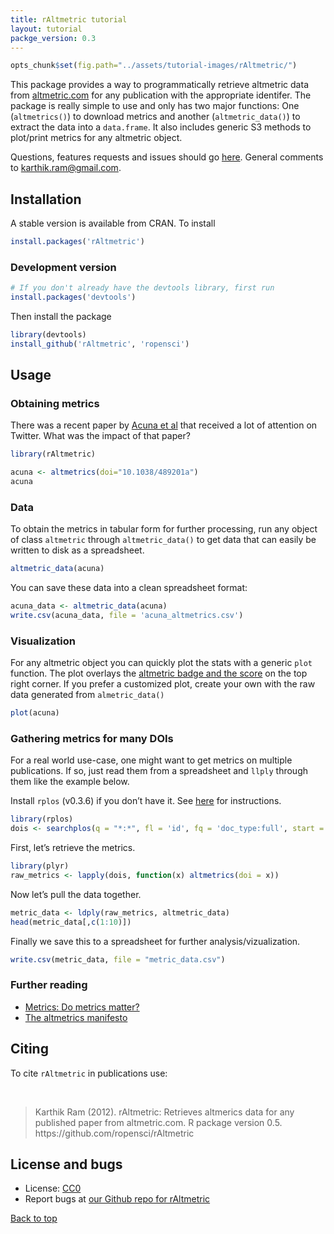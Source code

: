 ```yaml
---
title: rAltmetric tutorial
layout: tutorial
packge_version: 0.3
---
```


```r
opts_chunk$set(fig.path="../assets/tutorial-images/rAltmetric/")
```

This package provides a way to programmatically retrieve altmetric data from [altmetric.com](http://altmetric.com) for any publication with the appropriate identifer. The package is really simple to use and only has two major functions: One (`altmetrics()`) to download metrics and another (`altmetric_data()`) to extract the data into a `data.frame`. It also includes generic S3 methods to plot/print metrics for any altmetric object.

Questions, features requests and issues should go [here](https://github.com/ropensci/rAltmetric/issues/). General comments to [karthik.ram@gmail.com](mailto:karthik.ram@gmail.com).

<section id="installation">

## Installation


A stable version is available from CRAN. To install

```r
install.packages('rAltmetric')
```

### Development version

```r
# If you don't already have the devtools library, first run
install.packages('devtools')
```

Then install the package

```r
library(devtools)
install_github('rAltmetric', 'ropensci')
```

<section id="usage">

## Usage


### Obtaining metrics

There was a recent paper by [Acuna et al](http://www.nature.com/news/2010/100616/full/465860a.html) that received a lot of attention on Twitter. What was the impact of that paper?

```r
library(rAltmetric)
```

```r
acuna <- altmetrics(doi="10.1038/489201a")
acuna
```

### Data

To obtain the metrics in tabular form for further processing, run any object of class `altmetric` through `altmetric_data()` to get data that can easily be written to disk as a spreadsheet.

```r
altmetric_data(acuna)
```

You can save these data into a clean spreadsheet format:

```r
acuna_data <- altmetric_data(acuna)
write.csv(acuna_data, file = 'acuna_altmetrics.csv')
```

### Visualization

For any altmetric object you can quickly plot the stats with a generic `plot` function. The plot overlays the [altmetric badge and the score](http://api.altmetric.com/embeds.html) on the top right corner. If you prefer a customized plot, create your own with the raw data generated from `almetric_data()`

```r
plot(acuna)
```

### Gathering metrics for many DOIs

For a real world use-case, one might want to get metrics on multiple publications. If so, just read them from a spreadsheet and `llply` through them like the example below.

Install `rplos` (v0.3.6) if you don't have it. See [here](https://github.com/ropensci/rplos) for instructions.

```r
library(rplos)
dois <- searchplos(q = "*:*", fl = 'id', fq = 'doc_type:full', start = 0, limit = 75)$id
```

First, let's retrieve the metrics.

```r
library(plyr)
raw_metrics <- lapply(dois, function(x) altmetrics(doi = x))
```

Now let's pull the data together.

```r
metric_data <- ldply(raw_metrics, altmetric_data)
head(metric_data[,c(1:10)])
```

Finally we save this to a spreadsheet for further analysis/vizualization.

```r
write.csv(metric_data, file = "metric_data.csv")
```

### Further reading
* [Metrics: Do metrics matter?](http://www.nature.com/news/2010/100616/full/465860a.html)
* [The altmetrics manifesto](http://altmetrics.org/manifesto/)


<section id="citing">

## Citing

To cite `rAltmetric` in publications use:

<br>

> Karthik Ram (2012). rAltmetric: Retrieves altmerics data for any published paper from altmetric.com. R package version 0.5. https://github.com/ropensci/rAltmetric

<section id="license_bugs">

## License and bugs

* License: [CC0](http://creativecommons.org/choose/zero/)
* Report bugs at [our Github repo for rAltmetric](https://github.com/ropensci/rAltmetric/issues?state=open)

[Back to top](#top)
